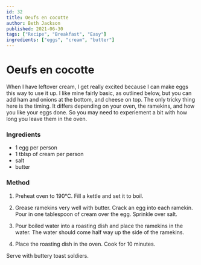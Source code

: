 ```yaml
---
id: 32
title: Oeufs en cocotte
author: Beth Jackson
published: 2021-06-30
tags: ["Recipe", "Breakfast", "Easy"]
ingredients: ["eggs", "cream", "butter"]
---
```


# Oeufs en cocotte

<BlogTextWrapper>

When I have leftover cream, I get really excited because I can make eggs this way to use it up. I like mine fairly basic, as outlined below, but you can add ham and onions at the bottom, and cheese on top. The only tricky thing here is the timing. It differs depending on your oven, the ramekins, and how you like your eggs done. So you may need to experiement a bit with how long you leave them in the oven.

</BlogTextWrapper>

<BlogTextWrapper>

### Ingredients

- 1 egg per person
- 1 tblsp of cream per person
- salt
- butter

</BlogTextWrapper>

<BlogTextWrapper>

### Method

1. Preheat oven to 190°C. Fill a kettle and set it to boil.

2. Grease ramekins very well with butter. Crack an egg into each ramekin. Pour in one tablespoon of cream over the egg. Sprinkle over salt.

3. Pour boiled water into a roasting dish and place the ramekins in the water. The water should come half way up the side of the ramekins.

4. Place the roasting dish in the oven. Cook for 10 minutes.

<Timer inputHours={0} inputMinutes={10} inputSeconds={0} />

Serve with buttery toast soldiers.

</BlogTextWrapper>

<ClickableTags tags={tags} />
